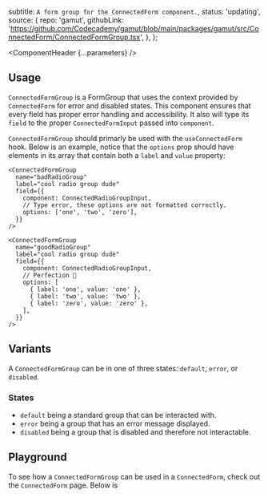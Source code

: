 


  subtitle: `A form group for the ConnectedForm component.`,
  status: 'updating',
  source: {
    repo: 'gamut',
    githubLink:
      'https://github.com/Codecademy/gamut/blob/main/packages/gamut/src/ConnectedForm/ConnectedFormGroup.tsx',
  },
};

<Meta of={ConnectedFormGroupStories} />

<ComponentHeader {...parameters} />

## Usage

`ConnectedFormGroup` is a <LinkTo kind='Atoms/FormElements/FormGroup'>FormGroup</LinkTo> that uses the context provided by `ConnectedForm` for error and disabled states. This component ensures that every field has proper error handling and accessibility. It also will type its `field` to the proper `ConnectedFormInput` passed into `component`.

`ConnectedFormGroup` should primarly be used with the `useConnectedForm` hook. Below is an example, notice that the `options` prop should have elements in its array that contain both a `label` and `value` property:

```tsx
<ConnectedFormGroup
  name="badRadioGroup"
  label="cool radio group dude"
  field={{
    component: ConnectedRadioGroupInput,
    // Type error, these options are not formatted correctly.
    options: ['one', 'two', 'zero'],
  }}
/>

<ConnectedFormGroup
  name="goodRadioGroup"
  label="cool radio group dude"
  field={{
    component: ConnectedRadioGroupInput,
    // Perfection 🙌
    options: [
      { label: 'one', value: 'one' },
      { label: 'two', value: 'two' },
      { label: 'zero', value: 'zero' },
    ],
  }}
/>
```

## Variants
A `ConnectedFormGroup` can be in one of three states: `default`, `error`, or `disabled`.

### States
* `default` being a standard group that can be interacted with.
* `error` being a group that has an error message displayed.
* `disabled` being a group that is disabled and therefore not interactable.

## Playground
To see how a `ConnectedFormGroup` can be used in a `ConnectedForm`, check out the <LinkTo id="organisms-connectedform"> `ConnectedForm`</LinkTo> page. Below is

<Canvas sourceState="shown" of={ConnectedFormGroupStories.Default} />

<Controls />
